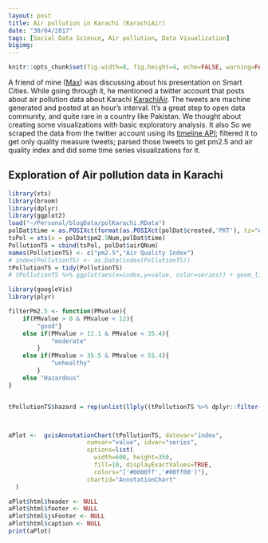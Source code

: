 ```yaml
---
layout: post
title: Air pollution in Karachi (KarachiAir)
date: "30/04/2017"
tags: [Social Data Science, Air pollution, Data Visualization]
bigimg: 
---
```


```r
knitr::opts_chunk$set(fig.width=8, fig.height=4, echo=FALSE, warning=FALSE, message=FALSE, fig.align = 'center')
```

A friend of mine ([Max](http://maxkrueger.com/)) was discussing about his presentation on Smart Cities. While going through it, he mentioned a twitter account that posts about air pollution data about Karachi [KarachiAir](https://twitter.com/KarachiAir). The tweets are machine generated and posted at an hour's interval. It's a great step to open data community, and quite rare in a country like Pakistan. 
We thought about creating some visualizations with basic exploratory analysis. It also 
So we scraped the data from the twitter account using its [timeline API](https://dev.twitter.com/rest/reference/get/statuses/user_timeline); filtered it to get only quality measure tweets; parsed those tweets to get pm2.5 and air quality index and did some time series visualizations for it. 

## Exploration of Air pollution data in Karachi

```r
library(xts)
library(broom)
library(dplyr)
library(ggplot2)
load("~/Personal/blogData/polKarachi.RData")
polDat$time = as.POSIXct(format(as.POSIXct(polDat$created,'PKT'), tz="Asia/Karachi"))
tsPol = xts(x = polDat$pm2.5Num,polDat$time)
PollutionTS = cbind(tsPol, polDat$airQNum)
names(PollutionTS) <- c("pm2.5","Air Quality Index")
# index(PollutionTS) <- as.Date(index(PollutionTS))
tPollutionTS = tidy(PollutionTS)
# tPollutionTS %>% ggplot(aes(x=index,y=value, color=series)) + geom_line()

```

```r
library(googleVis)
library(plyr)

filterPm2.5 <- function(PMvalue){
    if(PMvalue > 0 & PMvalue < 12){
        "good"}
    else if(PMvalue > 12.1 & PMvalue < 35.4){
            "moderate"
        }
    else if(PMvalue > 35.5 & PMvalue < 55.4){
            "unhealthy"
        }
    else "Hazardous"
}


tPollutionTS$hazard = rep(unlist(llply((tPollutionTS %>% dplyr::filter(series == "pm2.5") %>% dplyr::select(value))$value, filterPm2.5)),2)



aPlot <-  gvisAnnotationChart(tPollutionTS, datevar="index",
                      numvar="value", idvar="series",
                      options=list(
                        width=600, height=350,
                        fill=10, displayExactValues=TRUE,
                        colors="['#0000ff','#00ff00']"),
                      chartid="AnnotationChart"
  )

aPlot$html$header <- NULL
aPlot$html$footer <- NULL
aPlot$html$jsFooter <- NULL
aPlot$html$caption <- NULL
print(aPlot)

```

